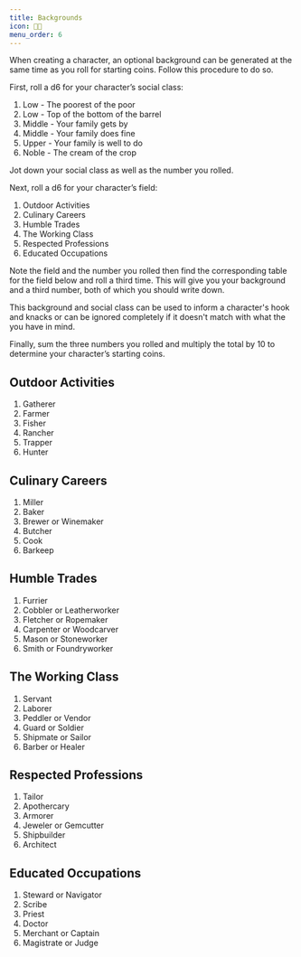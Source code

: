 ```yaml
---
title: Backgrounds
icon: 👨‍🌾
menu_order: 6
---
```


When creating a character, an optional background can be generated at the same time as you roll for starting coins. Follow this procedure to do so.

First, roll a d6 for your character’s social class:
1. Low - The poorest of the poor
2. Low - Top of the bottom of the barrel
3. Middle - Your family gets by
4. Middle - Your family does fine
5. Upper - Your family is well to do
6. Noble - The cream of the crop

Jot down your social class as well as the number you rolled.

Next, roll a d6 for your character’s field:
1. Outdoor Activities
2. Culinary Careers
3. Humble Trades
4. The Working Class
5. Respected Professions
6. Educated Occupations

Note the field and the number you rolled then find the corresponding table for the field below and roll a third time. This will give you your background and a third number,  both of which you should write down. 

This background and social class can be used to inform a character's hook and knacks or can be ignored completely if it doesn't match with what the you have in mind.

Finally, sum the three numbers you rolled and multiply the total by 10 to determine your character’s starting coins.

## Outdoor Activities
1. Gatherer
2. Farmer
3. Fisher
4. Rancher
5. Trapper
6. Hunter

## Culinary Careers
1. Miller
2. Baker
3. Brewer or Winemaker
4. Butcher
5. Cook
6. Barkeep

## Humble Trades
1. Furrier
2. Cobbler or Leatherworker
3. Fletcher or Ropemaker
4. Carpenter or Woodcarver
5. Mason or Stoneworker
6. Smith or Foundryworker

## The Working Class
1. Servant
2. Laborer
3. Peddler or Vendor
4. Guard or Soldier
5. Shipmate or Sailor
6. Barber or Healer

## Respected Professions
1. Tailor
2. Apothercary
3. Armorer
4. Jeweler or Gemcutter
5. Shipbuilder
6. Architect

## Educated Occupations
1. Steward or Navigator
2. Scribe
3. Priest
4. Doctor
5. Merchant or Captain
6. Magistrate or Judge